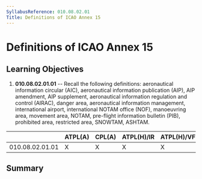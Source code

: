 ```yaml
---
SyllabusReference: 010.08.02.01
Title: Definitions of ICAO Annex 15
---
```


# Definitions of ICAO Annex 15

## Learning Objectives

1.  **010.08.02.01.01** -- Recall the following definitions: aeronautical
    information circular (AIC), aeronautical information publication (AIP), AIP
    amendment, AIP supplement, aeronautical information regulation and control
    (AIRAC), danger area, aeronautical information management, international
    airport, international NOTAM office (NOF), manoeuvring area, movement area,
    NOTAM, pre-flight information bulletin (PIB), prohibited area, restricted
    area, SNOWTAM, ASHTAM.

|                 | ATPL(A) | CPL(A) | ATPL(H)/IR | ATPL(H)/VFR | CPL(H) | IR  | CBIR(A) |
| --------------- | ------- | ------ | ---------- | ----------- | ------ | --- | ------- |
| 010.08.02.01.01 | X       | X      | X          | X           | X      | X   | X       |

## Summary
